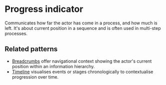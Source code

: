 
<Meta of={ProgressIndicatorStories} />

# Progress indicator

Communicates how far the actor has come in a process, and how much is left.
It's about current position in a sequence and is often used in multi-step processes.

<Canvas of={ProgressIndicatorStories.Basic} />

## Related patterns

- [Breadcrumbs](../?path=/docs/components-breadcrumbs--docs) offer navigational context showing the actor's current position within an information hierarchy.
- [Timeline](../?path=/docs/react_timeline--docs) visualises events or stages chronologically to contextualise progression over time.